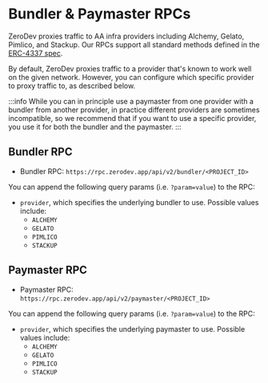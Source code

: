 # Bundler & Paymaster RPCs

ZeroDev proxies traffic to AA infra providers including Alchemy, Gelato, Pimlico, and Stackup.  Our RPCs support all standard methods defined in the [ERC-4337 spec](https://eips.ethereum.org/EIPS/eip-4337).

By default, ZeroDev proxies traffic to a provider that's known to work well on the given network.  However, you can configure which specific provider to proxy traffic to, as described below.

:::info
While you can in principle use a paymaster from one provider with a bundler from another provider, in practice different providers are sometimes incompatible, so we recommend that if you want to use a specific provider, you use it for both the bundler and the paymaster.
:::

## Bundler RPC

- Bundler RPC: `https://rpc.zerodev.app/api/v2/bundler/<PROJECT_ID>`

You can append the following query params (i.e. `?param=value`) to the RPC:

- `provider`, which specifies the underlying bundler to use.  Possible values include:
  - `ALCHEMY`
  - `GELATO`
  - `PIMLICO`
  - `STACKUP`

## Paymaster RPC

- Paymaster RPC: `https://rpc.zerodev.app/api/v2/paymaster/<PROJECT_ID>`

You can append the following query params (i.e. `?param=value`) to the RPC:

- `provider`, which specifies the underlying paymaster to use.  Possible values include:
  - `ALCHEMY`
  - `GELATO`
  - `PIMLICO`
  - `STACKUP`

